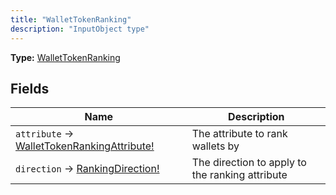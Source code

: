 ```yaml
---
title: "WalletTokenRanking"
description: "InputObject type"
---
```


**Type:** [WalletTokenRanking](/api-reference/types/wallettokenranking)

## Fields

| Name | Description |
|------|-------------|
| `attribute` → [WalletTokenRankingAttribute!](/api-reference/types/wallettokenrankingattribute) | The attribute to rank wallets by |
| `direction` → [RankingDirection!](/api-reference/types/rankingdirection) | The direction to apply to the ranking attribute |

